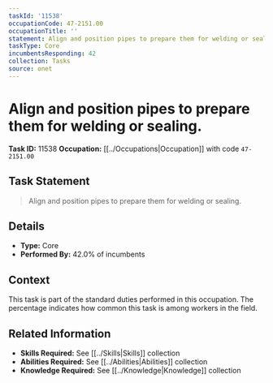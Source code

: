 ```yaml
---
taskId: '11538'
occupationCode: 47-2151.00
occupationTitle: ''
statement: Align and position pipes to prepare them for welding or sealing.
taskType: Core
incumbentsResponding: 42
collection: Tasks
source: onet
---
```

# Align and position pipes to prepare them for welding or sealing.

**Task ID:** 11538
**Occupation:** [[../Occupations|Occupation]] with code `47-2151.00`

## Task Statement

> Align and position pipes to prepare them for welding or sealing.

## Details

- **Type:** Core
- **Performed By:** 42.0% of incumbents

## Context

This task is part of the standard duties performed in this occupation. The percentage indicates how common this task is among workers in the field.

## Related Information

- **Skills Required:** See [[../Skills|Skills]] collection
- **Abilities Required:** See [[../Abilities|Abilities]] collection
- **Knowledge Required:** See [[../Knowledge|Knowledge]] collection
